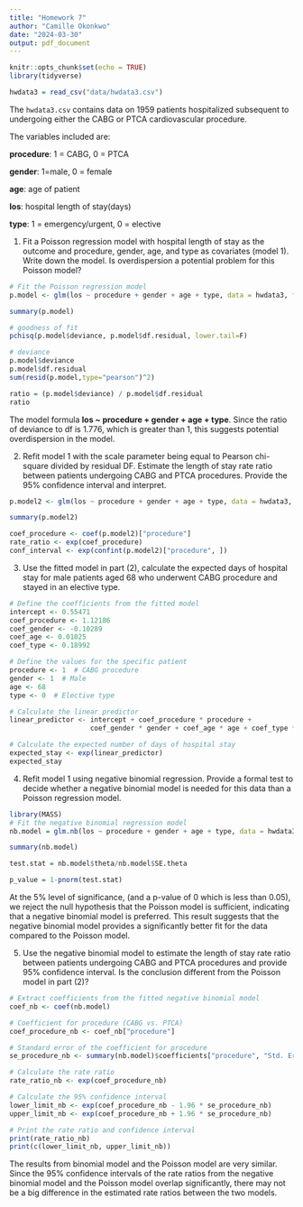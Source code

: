 ```yaml
---
title: "Homework 7"
author: "Camille Okonkwo"
date: "2024-03-30"
output: pdf_document
---
```


```r
knitr::opts_chunk$set(echo = TRUE)
library(tidyverse)

hwdata3 = read_csv("data/hwdata3.csv")
```

The `hwdata3.csv` contains data on 1959 patients hospitalized subsequent to undergoing either the CABG or PTCA cardiovascular procedure. 

The variables included are:

**procedure**:    1 = CABG, 0 = PTCA
  
**gender**:       1=male,   0 = female
  
**age**:          age of patient
  
**los**:          hospital length of stay(days)
  
**type**:         1 = emergency/urgent, 0 = elective
  

1.	Fit a Poisson regression model with hospital length of stay as the outcome and procedure, gender, age, and type as covariates (model 1). Write down the model. Is overdispersion a potential problem for this Poisson model?
```r
# Fit the Poisson regression model
p.model <- glm(los ~ procedure + gender + age + type, data = hwdata3, family = "poisson")

summary(p.model)

# goodness of fit
pchisq(p.model$deviance, p.model$df.residual, lower.tail=F)

# deviance
p.model$deviance
p.model$df.residual
sum(resid(p.model,type="pearson")^2)

ratio = (p.model$deviance) / p.model$df.residual
ratio
```
The model formula **los ~ procedure + gender + age + type**. Since the ratio of deviance to df is 1.776, which is greater than 1, this suggests potential overdispersion in the model.

2.	Refit model 1 with the scale parameter being equal to Pearson chi-square divided by residual DF. Estimate the length of stay rate ratio between patients undergoing CABG and PTCA procedures. Provide the 95% confidence interval and interpret. 
```r
p.model2 <- glm(los ~ procedure + gender + age + type, data = hwdata3, family = "quasipoisson")

summary(p.model2)

coef_procedure <- coef(p.model2)["procedure"]
rate_ratio <- exp(coef_procedure)
conf_interval <- exp(confint(p.model2)["procedure", ])

```

3.	Use the fitted model in part (2), calculate the expected days of hospital stay for male patients aged 68 who underwent CABG procedure and stayed in an elective type.
```r
# Define the coefficients from the fitted model
intercept <- 0.55471
coef_procedure <- 1.12186
coef_gender <- -0.10289
coef_age <- 0.01025
coef_type <- 0.18992

# Define the values for the specific patient
procedure <- 1  # CABG procedure
gender <- 1  # Male
age <- 68
type <- 0  # Elective type

# Calculate the linear predictor
linear_predictor <- intercept + coef_procedure * procedure +
                    coef_gender * gender + coef_age * age + coef_type * type

# Calculate the expected number of days of hospital stay
expected_stay <- exp(linear_predictor)
expected_stay

```

4.	Refit model 1 using negative binomial regression. Provide a formal test to decide whether a negative binomial model is needed for this data than a Poisson regression model. 
```r
library(MASS)
# Fit the negative binomial regression model
nb.model = glm.nb(los ~ procedure + gender + age + type, data = hwdata3)

summary(nb.model)

test.stat = nb.model$theta/nb.model$SE.theta

p_value = 1-pnorm(test.stat)
```
At the 5% level of significance, (and a p-value of 0 which is less than 0.05), we reject the null hypothesis that the Poisson model is sufficient, indicating that a negative binomial model is preferred. This result suggests that the negative binomial model provides a significantly better fit for the data compared to the Poisson model.

5.	Use the negative binomial model to estimate the length of stay rate ratio between patients undergoing CABG and PTCA procedures and provide 95% confidence interval. Is the conclusion different from the Poisson model in part (2)?
```r
# Extract coefficients from the fitted negative binomial model
coef_nb <- coef(nb.model)

# Coefficient for procedure (CABG vs. PTCA)
coef_procedure_nb <- coef_nb["procedure"]

# Standard error of the coefficient for procedure
se_procedure_nb <- summary(nb.model)$coefficients["procedure", "Std. Error"]

# Calculate the rate ratio
rate_ratio_nb <- exp(coef_procedure_nb)

# Calculate the 95% confidence interval
lower_limit_nb <- exp(coef_procedure_nb - 1.96 * se_procedure_nb)
upper_limit_nb <- exp(coef_procedure_nb + 1.96 * se_procedure_nb)

# Print the rate ratio and confidence interval
print(rate_ratio_nb)
print(c(lower_limit_nb, upper_limit_nb))
```

The results from binomial model and the Poisson model are very similar. Since the 95% confidence intervals of the rate ratios from the negative binomial model and the Poisson model overlap significantly, there may not be a big difference in the estimated rate ratios between the two models.